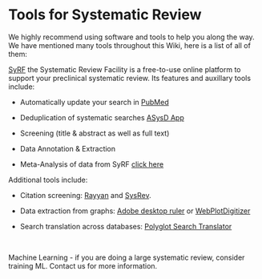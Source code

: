 
# Tools for Systematic Review

We highly recommend using software and tools to help you along the way. We have mentioned many tools throughout this Wiki, here is a list of all of them: 

[SyRF](http://syrf.org.uk/) the Systematic Review Facility is a free-to-use online platform to support your preclinical systematic review. Its features and auxillary tools include: 

- Automatically update your search in [PubMed](https://pubmed.ncbi.nlm.nih.gov/)

- Deduplication of systematic searches [ASysD App](https://camarades.shinyapps.io/RDedup/)

- Screening (title & abstract as well as full text)

- Data Annotation & Extraction

- Meta-Analysis of data from SyRF [click here](https://camarades.shinyapps.io/meta-analysis-app/)





Additional tools include: 

- Citation screening: [Rayyan](https://rayyan.qcri.org/welcome) and [SysRev](https://sysrev.com/).

- Data extraction from graphs: [Adobe desktop ruler](https://helpx.adobe.com/acrobat/using/grids-guides-measurements-pdfs.html) or [WebPlotDigitizer](https://automeris.io/WebPlotDigitizer/) 

- Search translation across databases: [Polyglot Search Translator](https://sr-accelerator.com/#/polyglot)

<br>

Machine Learning - if you are doing a large systematic review, consider training ML. 
Contact us for more information. 

<br>
